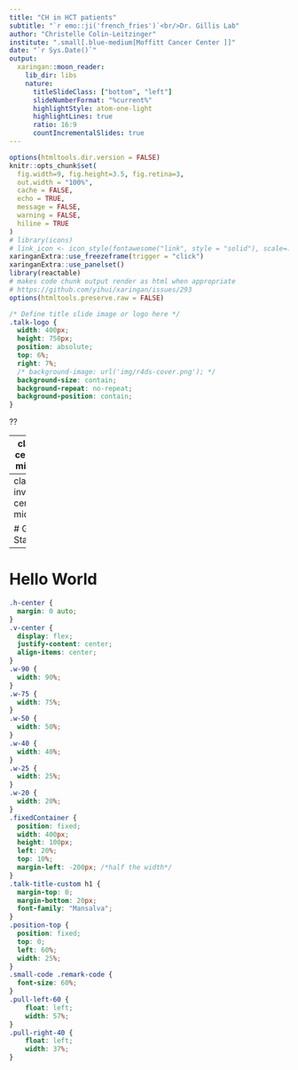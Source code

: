 ```yaml
---
title: "CH in HCT patients"
subtitle: "`r emo::ji('french_fries')`<br/>Dr. Gillis Lab"
author: "Christelle Colin-Leitzinger"
institute: ".small[.blue-medium[Moffitt Cancer Center ]]"
date: "`r Sys.Date()`"
output:
  xaringan::moon_reader:
    lib_dir: libs
    nature:
      titleSlideClass: ["bottom", "left"]
      slideNumberFormat: "%current%"
      highlightStyle: atom-one-light
      highlightLines: true
      ratio: 16:9
      countIncrementalSlides: true
---
```


```r
options(htmltools.dir.version = FALSE)
knitr::opts_chunk$set(
  fig.width=9, fig.height=3.5, fig.retina=3,
  out.width = "100%",
  cache = FALSE,
  echo = TRUE,
  message = FALSE, 
  warning = FALSE, 
  hiline = TRUE
)
# library(icons)
# link_icon <- icon_style(fontawesome("link", style = "solid"), scale=.5, fill="#FE6B00", 'margin-bottom' = "8px")
xaringanExtra::use_freezeframe(trigger = "click")
xaringanExtra::use_panelset()
library(reactable)
# makes code chunk output render as html when appropriate
# https://github.com/yihui/xaringan/issues/293
options(htmltools.preserve.raw = FALSE)
```

```css
/* Define title slide image or logo here */
.talk-logo {
  width: 400px;
  height: 750px;
  position: absolute;
  top: 6%;
  right: 7%;
  /* background-image: url('img/r4ds-cover.png'); */
  background-size: contain;
  background-repeat: no-repeat;
  background-position: contain;
}
``` 

??



---
class: center, middle

# xaringan

### /ʃaː.'riŋ.ɡan/

---
class: inverse, center, middle

# Get Started

---

# Hello World

```css
.h-center {
  margin: 0 auto;
}
.v-center {
  display: flex;
  justify-content: center;
  align-items: center;
}
.w-90 {
  width: 90%;
}
.w-75 {
  width: 75%;
}
.w-50 {
  width: 50%;
}
.w-40 {
  width: 40%;
}
.w-25 {
  width: 25%;
}
.w-20 {
  width: 20%;
}
.fixedContainer {
  position: fixed;
  width: 400px;
  height: 100px;
  left: 20%;
  top: 10%;
  margin-left: -200px; /*half the width*/
}
.talk-title-custom h1 {
  margin-top: 0;
  margin-bottom: 20px;
  font-family: "Mansalva";
}
.position-top {
  position: fixed;
  top: 0;
  left: 60%;
  width: 25%;
}
.small-code .remark-code {
  font-size: 60%;
}
.pull-left-60 {
    float: left;
    width: 57%;
}
.pull-right-40 {
    float: left;
    width: 37%;
}
```